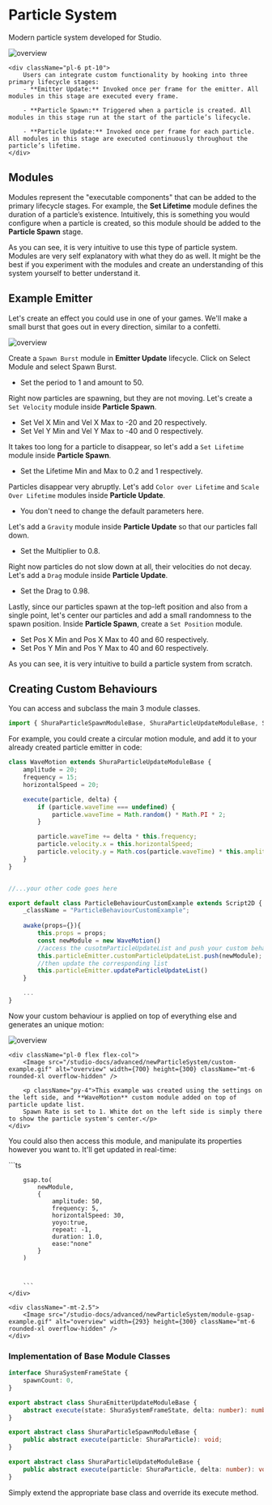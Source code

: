 
# Particle System

Modern particle system developed for Studio.

<div className="flex flex-row">
    <Image src="/studio-docs/advanced/newParticleSystem/newParticleSystem.png" alt="overview" width={700} height={300} className="mt-6 rounded-xl overflow-hidden" />

    <div className="pl-6 pt-10">
        Users can integrate custom functionality by hooking into three primary lifecycle stages:
        - **Emitter Update:** Invoked once per frame for the emitter. All modules in this stage are executed every frame.

        - **Particle Spawn:** Triggered when a particle is created. All modules in this stage run at the start of the particle’s lifecycle.

        - **Particle Update:** Invoked once per frame for each particle. All modules in this stage are executed continuously throughout the particle’s lifetime.
    </div>
</div>

## Modules
Modules represent the "executable components" that can be added to the primary lifecycle stages. For example, the **Set Lifetime** module defines the duration of a particle’s existence. 
Intuitively, this is something you would configure when a particle is created, so this module should be added to the **Particle Spawn** stage.

As you can see, it is very intuitive to use this type of particle system. Modules are very self explanatory with what they do as well. It might be the
best if you experiment with the modules and create an understanding of this system yourself to better understand it. 

## Example Emitter

Let's create an effect you could use in one of your games. We'll make a small burst that goes out in every direction, similar to a confetti.

<Image src="/studio-docs/advanced/newParticleSystem/example-emitter-showcase.gif" alt="overview" width={300} height={300} className="mt-3 mb-4 ml-auto mr-auto rounded-xl overflow-hidden" />

Create a `Spawn Burst` module in **Emitter Update** lifecycle. Click on Select Module and select Spawn Burst.

- Set the period to 1 and amount to 50.

Right now particles are spawning, but they are not moving. Let's create a `Set Velocity` module inside **Particle Spawn**.

- Set Vel X Min and Vel X Max to -20 and 20 respectively.
- Set Vel Y Min and Vel Y Max to -40 and 0 respectively.

It takes too long for a particle to disappear, so let's add a `Set Lifetime` module inside **Particle Spawn**.

- Set the Lifetime Min and Max to 0.2 and 1 respectively.

Particles disappear very abruptly. Let's add `Color over Lifetime` and `Scale Over Lifetime` modules inside **Particle Update**.

- You don't need to change the default parameters here.

Let's add a `Gravity` module inside **Particle Update** so that our particles fall down.

- Set the Multiplier to 0.8.

Right now particles do not slow down at all, their velocities do not decay. Let's add a `Drag` module inside **Particle Update**.

- Set the Drag to 0.98. 

Lastly, since our particles spawn at the top-left position and also from a single point, let's center our particles
and add a small randomness to the spawn position. Inside **Particle Spawn**, create a `Set Position` module.

- Set Pos X Min and Pos X Max to 40 and 60 respectively.
- Set Pos Y Min and Pos Y Max to 40 and 60 respectively.

As you can see, it is very intuitive to build a particle system from scratch.

## Creating Custom Behaviours

You can access and subclass the main 3 module classes.

```ts
import { ShuraParticleSpawnModuleBase, ShuraParticleUpdateModuleBase, ShuraEmitterUpdateModuleBase } from "utils2D";
```

For example, you could create a circular motion module, and add it to your already created particle emitter in code:

```ts
class WaveMotion extends ShuraParticleUpdateModuleBase {
    amplitude = 20;
    frequency = 15;
    horizontalSpeed = 20;

    execute(particle, delta) {
        if (particle.waveTime === undefined) {
            particle.waveTime = Math.random() * Math.PI * 2; 
        }

        particle.waveTime += delta * this.frequency;
		particle.velocity.x = this.horizontalSpeed;
        particle.velocity.y = Math.cos(particle.waveTime) * this.amplitude;
    }
}


//...your other code goes here

export default class ParticleBehaviourCustomExample extends Script2D {
	_className = "ParticleBehaviourCustomExample";
	
	awake(props={}){
        this.props = props;
        const newModule = new WaveMotion()
        //access the cusotmParticleUpdateList and push your custom behaviour in there.
		this.particleEmitter.customParticleUpdateList.push(newModule);
        //then update the corresponding list
		this.particleEmitter.updateParticleUpdateList()
    }

    ...
}
```

Now your custom behaviour is applied on top of everything else and generates an unique motion:


<div className="grid grid-cols-2 grid-rows-1 gap-4">
    <Image src="/studio-docs/advanced/newParticleSystem/particle-motion-example.png" alt="overview" width={2000} height={300} className="mt-6 rounded-xl overflow-hidden w-full" />

    <div className="pl-0 flex flex-col">
        <Image src="/studio-docs/advanced/newParticleSystem/custom-example.gif" alt="overview" width={700} height={300} className="mt-6 rounded-xl overflow-hidden" />

        <p className="py-4">This example was created using the settings on the left side, and **WaveMotion** custom module added on top of particle update list.
        Spawn Rate is set to 1. White dot on the left side is simply there to show the particle system's center.</p>
    </div>
</div>

You could also then access this module, and manipulate its properties however you want to. It'll get updated in real-time:
<div className="grid grid-cols-2 grid-rows-1 gap-4 h- overflow-hidden rounded-xl">
    <div className="pb-4">
        ```ts



        gsap.to(
            newModule,
            {
                amplitude: 50,
                frequency: 5,
                horizontalSpeed: 30,
                yoyo:true,
                repeat: -1,
                duration: 1.0,
                ease:"none"
            }
        )



        ```
    </div>

    <div className="-mt-2.5">
        <Image src="/studio-docs/advanced/newParticleSystem/module-gsap-example.gif" alt="overview" width={293} height={300} className="mt-6 rounded-xl overflow-hidden" />
    </div>
</div>


### Implementation of Base Module Classes

```ts
interface ShuraSystemFrameState {
    spawnCount: 0,
}

export abstract class ShuraEmitterUpdateModuleBase {
    abstract execute(state: ShuraSystemFrameState, delta: number): number;
}
```

```ts
export abstract class ShuraParticleSpawnModuleBase {
    public abstract execute(particle: ShuraParticle): void;
}
```
```ts
export abstract class ShuraParticleUpdateModuleBase {
    public abstract execute(particle: ShuraParticle, delta: number): void
}
```

Simply extend the appropriate base class and override its execute method.
